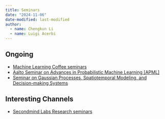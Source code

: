 ```yaml
---
title: Seminars
date: "2024-11-06"
date-modified: last-modified
author:
  - name: Chengkun Li
  - name: Luigi Acerbi
---
```


## Ongoing
- [Machine Learning Coffee seminars](https://fcai.fi/machine-learning-coffee-seminar)
- [Aalto Seminar on Advances in Probabilistic Machine Learning [APML]](https://aaltoml.github.io/apml/)
- [Seminar on Gaussian Processes, Spatiotemporal Modeling, and Decision-making Systems](https://gp-seminar-series.github.io/)

## Interesting Channels
- [Secondmind Labs Research seminars](https://www.youtube.com/playlist?list=PLzFvBxVoO1ly1QJoPw7dbCG8x-q-IOF2I)
